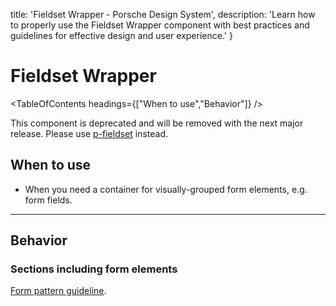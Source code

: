 
  title: 'Fieldset Wrapper - Porsche Design System',
  description: 'Learn how to properly use the Fieldset Wrapper component with best practices and guidelines for effective design and user experience.'
}

# Fieldset Wrapper <ComponentStatus tagName="p-fieldset-wrapper"></ComponentStatus>

<TableOfContents headings={["When to use","Behavior"]} />

<Notification heading="Deprecation hint" heading-tag="h2" state="error">
  This component is deprecated and will be removed with the next major release.
  Please use <a href="components/fieldset">p-fieldset</a> instead.
</Notification>

## When to use

- When you need a container for visually-grouped form elements, e.g. form fields.

---

## Behavior

### Sections including form elements

[Form pattern guideline](/patterns/forms).